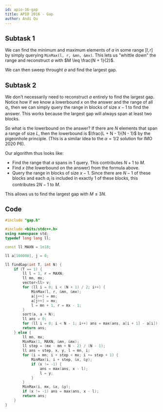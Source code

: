```yaml
---
id: apio-16-gap
title: APIO 2016 - Gap
author: Andi Qu
---
```


## Subtask 1

We can find the minimum and maximum elements of $a$ in some range $[l, r]$ by simply querying `MinMax(l, r, &mn, &mx)`. This lets us "whittle down" the range and reconstruct $a$ with $M \leq \frac{N + 1}{2}$.

We can then sweep throught $a$ and find the largest gap.

## Subtask 2

We don't necessarily need to reconstruct $a$ entirely to find the largest gap. Notice how if we know a lowerbound $x$ on the answer and the range of all $a_i$, then we can simply query the range in blocks of size $x - 1$ to find the answer. This works because the largest gap will always span at least two blocks.

So what is the lowerbound on the answer? If there are $N$ elements that span a range of size $L$, then the lowerbound is $\frac{L + N - 1}{N - 1}$ by the pigeonhole principle. (This is a similar idea to the $\alpha = 1/2$ solution for IMO 2020 P6).

Our algorithm thus looks like:

- Find the range that $a$ spans in 1 query. This contributes $N + 1$ to $M$.
- Find $x$ (the lowerbound on the answer) from the formula above.
- Query the range in blocks of size $x - 1$. Since there are $N - 1$ of these blocks and each $a_i$ is included in exactly 1 of these blocks, this contributes $2N - 1$ to $M$.

This allows us to find the largest gap with $M \leq 3N$.

## Code

```cpp
#include "gap.h"

#include <bits/stdc++.h>
using namespace std;
typedef long long ll;

const ll MAXN = 1e18;

ll a[100000], j = 0;

ll findGap(int T, int N) {
    if (T == 1) {
        ll l = 1, r = MAXN;
        ll mn, mx;
        vector<ll> v;
        for (ll i = 0; i < (N + 1) / 2; i++) {
            MinMax(l, r, &mn, &mx);
            a[j++] = mn;
            a[j++] = mx;
            l = mn + 1, r = mx - 1;
        }
        sort(a, a + N);
        ll ans = 0;
        for (ll i = 0; i < N - 1; i++) ans = max(ans, a[i + 1] - a[i]);
        return ans;
    } else {
        ll mn, mx;
        MinMax(1, MAXN, &mn, &mx);
        ll step = (mx - mn + N - 2) / (N - 1);
        ll ans = step, x, y, l = mn, i;
        for (i = mn; i + step < mx; i += step + 1) {
            MinMax(i, i + step, &x, &y);
            if (x != -1) {
                ans = max(ans, x - l);
                l = y;
            }
        }
        MinMax(i, mx, &x, &y);
        if (x != -1) ans = max(ans, x - l);
        return ans;
    }
}
```
